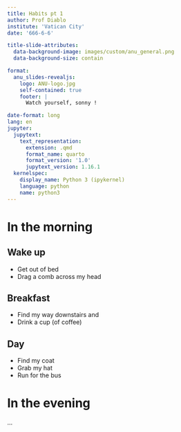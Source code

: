 ```yaml
---
title: Habits pt 1
author: Prof Diablo
institute: 'Vatican City'
date: '666-6-6'

title-slide-attributes:
  data-background-image: images/custom/anu_general.png
  data-background-size: contain

format:
  anu_slides-revealjs:
    logo: ANU-logo.jpg
    self-contained: true
    footer: |
      Watch yourself, sonny !

date-format: long
lang: en
jupyter:
  jupytext:
    text_representation:
      extension: .qmd
      format_name: quarto
      format_version: '1.0'
      jupytext_version: 1.16.1
  kernelspec:
    display_name: Python 3 (ipykernel)
    language: python
    name: python3
---
```


# In the morning

## Wake up

- Get out of bed
- Drag a comb across my head

## Breakfast

- Find my way downstairs and
- Drink a cup (of coffee)

## Day

 - Find my coat
 - Grab my hat
 - Run for the bus

# In the evening

...
